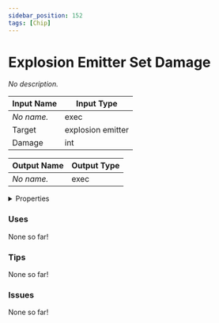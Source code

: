 ```yaml
---
sidebar_position: 152
tags: [Chip]
---
```


# Explosion Emitter Set Damage

*No description.*




<EsbSvg />

| Input Name | Input Type |
|-----------|-----------|
| *No name.* | exec |
| Target | explosion emitter |
| Damage | int |

| Output Name | Output Type |
|-----------|-----------|
| *No name.* | exec |


<details>
  <summary>Properties</summary>
  <div>
    <div>
    <table>
      <thead>
        <tr>
          <th>Is beta required?</th>
          <th>❌</th>
        </tr>
        <tr>
          <th>Is this chip a trolling risk?</th>
          <th>❌</th>
        </tr>
        <tr>
          <th>Chip UUID</th>
          <th>748f210d-f9e2-4dca-a29a-8eacf99daff7</th>
        </tr>
      </thead>
    </table>
    </div>
  </div>
</details>

### Uses

None so far!

### Tips

None so far!

### Issues

None so far!